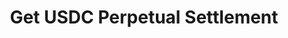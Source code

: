 ---
title: Get USDC Perpetual Settlement
sidebar_label: Get USDC Perpetual Settlement
sidebar_position: 9
slug: /derivatives/unified/settlement
---